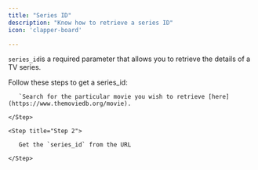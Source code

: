 ```yaml
---
title: "Series ID"
description: "Know how to retrieve a series ID"
icon: 'clapper-board'

---
```


`series_id`is a required parameter that allows you to retrieve the details of a TV series.

Follow these steps to get a series_id:

<Steps>

   <Step title = "Step 1">

       `Search for the particular movie you wish to retrieve [here](https://www.themoviedb.org/movie).

    </Step>

    <Step title="Step 2">

       Get the `series_id` from the URL

    </Step>

</Steps>